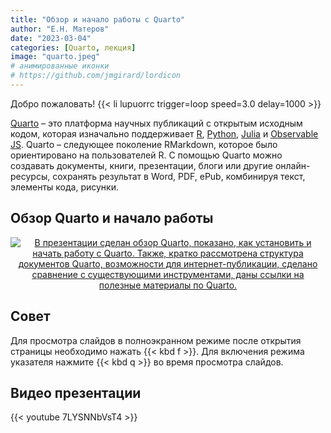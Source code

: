 ```yaml
---
title: "Обзор и начало работы с Quarto"
author: "Е.Н. Матеров"
date: "2023-03-04"
categories: [Quarto, лекция]
image: "quarto.jpeg"
# анимированные иконки
# https://github.com/jmgirard/lordicon
---
```


Добро пожаловать! {{< li lupuorrc trigger=loop speed=3.0 delay=1000 >}}	

[Quarto](https://quarto.org/){target="_blank"} -- это платформа научных публикаций с открытым исходным кодом, которая изначально поддерживает [R](https://www.r-project.org/){target="_blank"}, [Python](https://www.python.org/){target="_blank"}, [Julia](https://julialang.org/){target="_blank"} и [Observable JS](https://observablehq.com/){target="_blank"}. Quarto -- следующее поколение RMarkdown, которое было ориентировано на пользователей R. С помощью Quarto можно создавать документы, книги, презентации, блоги или другие онлайн-ресурсы, сохранять результат в Word, PDF, ePub, комбинируя текст, элементы кода, рисунки.

## Обзор Quarto и начало работы

[![В презентации сделан обзор Quarto, показано, как установить и начать работу с Quarto. Также, кратко рассмотрена структура документов Quarto, возможности для интернет-публикации, сделано сравнение с существующими инструментами, даны ссылки на полезные материалы по Quarto.](day_1.png)](https://quarto-meetup-begin-presentation.netlify.app "Митап 4 марта 2023 г."){preview-link="false" style="text-align: center" target="_blank"}


::: {.callout-tip icon=false}

## Совет

Для просмотра слайдов в полноэкранном режиме после открытия страницы необходимо нажать {{< kbd f >}}. Для включения режима указателя нажмите {{< kbd q >}} во время просмотра слайдов.

:::

## Видео презентации

{{< youtube 7LYSNNbVsT4 >}}
 